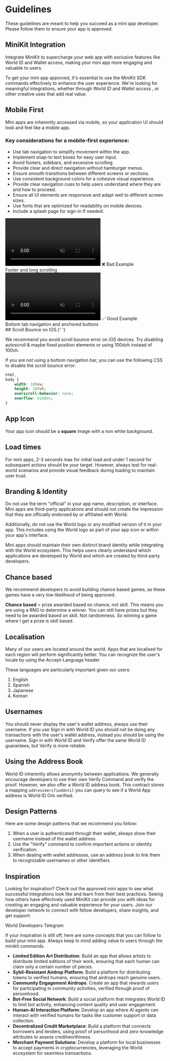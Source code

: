 
# Guidelines

These guidelines are meant to help you succeed as a mini app developer. Please follow them to ensure your app is approved.

## MiniKit Integration

Integrate MiniKit to supercharge your web app with exclusive features like World ID and Wallet access, making your mini app more engaging and valuable to users.

To get your mini app approved, it's essential to use the MiniKit SDK commands effectively to enhance the user experience.
We're looking for meaningful integrations, whether through _World ID_ and _Wallet access_ , or other creative uses that add real value.

## Mobile First

Mini apps are inherently accessed via mobile, so your application UI should look and feel like a mobile app.

### Key considerations for a mobile-first experience:

-   Use tab navigation to simplify movement within the app.
-   Implement snap-to text boxes for easy user input.
-   Avoid footers, sidebars, and excessive scrolling.
-   Provide clear and direct navigation without hamburger menus.
-   Ensure smooth transitions between different screens or sections.
-   Use consistent background colors for a cohesive visual experience.
-   Provide clear navigation cues to help users understand where they are and how to proceed.
-   Ensure all UI elements are responsive and adapt well to different screen sizes.
-   Use fonts that are optimized for readability on mobile devices.
-   Include a splash page for sign-in if needed.

<div className="grid grid-cols-2">
	<div className="grid justify-items-center text-center">
		<video className="m-auto" width="300" autoPlay muted loop playsInline>
			<source src="/images/docs/mini-apps/guidelines/bad-compressed.mp4" type="video/mp4" />
			Your browser does not support the video tag.
		</video>
		❌ Bad Example <br /> Footer and long scrolling
	</div>
	<div className="grid justify-items-center text-center">
		<video className="m-auto" width="300" autoPlay muted loop playsInline>
			<source src="/images/docs/mini-apps/guidelines/good-compressed.mp4" type="video/mp4" />
			Your browser does not support the video tag.
		</video>
		✅ Good Example <br /> Bottom tab navigation and anchored buttons
	</div>
</div>
## Scroll Bounce on IOS.{' '}

We recommend you avoid scroll bounce error on iOS devices. Try disabling autoscroll & maybe fixed position elements or using 100dvh instead of 100vh.

If you are not using a bottom navigation bar, you can use the following CSS to disable the scroll bounce error:

```css
html,
body {
	width: 100vw;
	height: 100vh;
	overscroll-behavior: none;
	overflow: hidden;
}
```

## App Icon

Your app icon should be a **square** image with a non white background.

## Load times

For mini apps, 2-3 seconds max for initial load and under 1 second for subsequent actions should be your target.
However, always test for real-world scenarios and provide visual feedback during loading to maintain user trust.

## Branding & Identity

Do not use the term "official" in your app name, description, or interface. Mini apps are third-party applications and should not create the impression that they are officially endorsed by or affiliated with World.

Additionally, do not use the World logo or any modified version of it in your app. This includes using the World logo as part of your app icon or within your app's interface.

Mini apps should maintain their own distinct brand identity while integrating with the World ecosystem. This helps users clearly understand which applications are developed by World and which are created by third-party developers.

## Chance based

We recommend developers to avoid building chance based games, as these games have a very low likelihood of being approved.

**Chance based** = prize awarded based on chance, not skill. This means you are using a RNG to determine a winner.
You can still have prizes but they need to be awarded based on skill. Not randomness. So winning a game where I get a prize is skill based.

## Localisation

Many of our users are located around the world. Apps that are localised for each region will perform significantly better.
You can recognize the user's locale by using the <Link href="https://developer.mozilla.org/en-US/docs/Web/HTTP/Headers/Accept-Language">Accept-Language</Link> header

These languages are particularly important given our users:

1. English
2. Spanish
3. Japanese
4. Korean

## Usernames

You should never display the user's wallet address, always use their username.
If you use Sign in with World ID you should not be doing any transactions with the user's wallet address, instead you should be using the username.
Sign in with World ID and Verify offer the same World ID guarantees, but Verify is more reliable.

## Using the Address Book

World ID inherently allows anonymity between applications. We generally encourage
developers to use their own Verify Command and verify the proof. However, we also offer a World ID
address book. This contract stores a mapping `addressVerifiedUntil` you can query to see if a World App
address is World ID Orb verified.

## Design Patterns

Here are some design patterns that we recommend you follow:

1. When a user is authenticated through their wallet, always show their username instead of the wallet address
2. Use the "Verify" command to confirm important actions or identity verification.
3. When dealing with wallet addresses, use an address book to link them to recognizable usernames or other identifiers

## Inspiration

Looking for inspiration? Check out the approved mini apps to see what successful integrations look like and learn from their best practices.
Seeing how others have effectively used MiniKit can provide you with ideas for creating an engaging and valuable experience for your users.
Join our developer network to connect with fellow developers, share insights, and get support:

<Link href="https://t.me/worldcoindevelopers">World Developers Telegram</Link>

If your inspiration is still off, here are some concepts that you can follow to build your mini app. Always keep in mind adding value to users through the minikit commands.

-   **Limited Edition Art Distribution**: Build an app that allows artists to distribute limited editions of their work, ensuring that each human can claim only a certain number of pieces.
-   **Sybil-Resistant Airdrop Platform**: Build a platform for distributing tokens to verified humans, ensuring that airdrops reach genuine users.
-   **Community Engagement Airdrops**: Create an app that rewards users for participating in community activities, verified through proof of personhood.
-   **Bot-Free Social Network**: Build a social platform that integrates World ID to limit bot activity, enhancing content quality and user engagement.
-   **Human-AI Interaction Platform**: Develop an app where AI agents can interact with verified humans for tasks like customer support or data collection.
-   **Decentralized Credit Marketplace**: Build a platform that connects borrowers and lenders, using proof of personhood and zero-knowledge attributes to assess creditworthiness.
-   **Merchant Payment Solutions**: Develop a platform for local businesses to accept payments in cryptocurrencies, leveraging the World ecosystem for seamless transactions.
